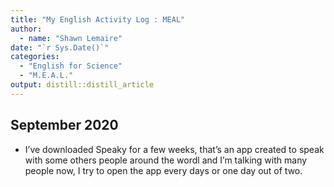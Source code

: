 ```yaml
---
title: "My English Activity Log : MEAL"
author:
  - name: "Shawn Lemaire" 
date: "`r Sys.Date()`"
categories:
  - "English for Science"
  - "M.E.A.L."
output: distill::distill_article
---
```


## September 2020
* I've downloaded Speaky for a few weeks, that's an app created to speak with some others people around the wordl and I'm talking with many people now, I try to open the app every days or one day out of two.
